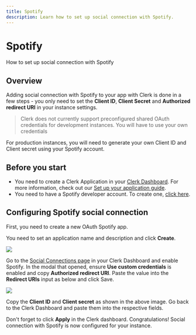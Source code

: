 ---
title: Spotify
description: Learn how to set up social connection with Spotify.
---

# Spotify

How to set up social connection with Spotify

## Overview

Adding social connection with Spotify to your app with Clerk is done in a few steps - you only need to set the **Client ID**, **Client Secret** and **Authorized redirect URI** in your instance settings.

> Clerk does not currently support preconfigured shared OAuth credentials for development instances. You will have to use your own credentials

For production instances, you will need to generate your own Client ID and Client secret using your Spotify account.

## Before you start

- You need to create a Clerk Application in your [Clerk Dashboard](https://dashboard.clerk.dev/). For more information, check out our [Set up your application guide](/docs/quickstarts/setup-clerk).
- You need to have a Spotify developer account. To create one, [click here](https://developer.spotify.com/).

## Configuring Spotify social connection

First, you need to create a new OAuth Spotify app.

You need to set an application name and description and click **Create**.

![](/docs/images/authentication-providers/spotify/40307d1b86df4a302eab0b4838595625115a8a98-1891x831.png)

Go to the [Social Connections page](https://dashboard.clerk.dev/last-active?path=authentication/social) in your Clerk Dashboard and enable Spotify. In the modal that opened, ensure **Use custom credentials** is enabled and copy **Authorized redirect URI**. Paste the value into the **Redirect URIs** input as below and click Save.

![](/docs/images/authentication-providers/spotify/e7e7b20ac200f2a6d8c7a14f37f0c34743c098b9-1891x831.png)

Copy the **Client ID** and **Client secret** as shown in the above image. Go back to the Clerk Dashboard and paste them into the respective fields.

Don't forget to click **Apply** in the Clerk dashboard. Congratulations! Social connection with Spotify is now configured for your instance.
